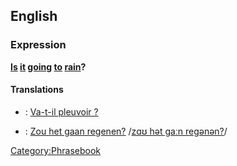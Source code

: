 ==English==
===Expression===
'''[[Is]] [[it]] [[going]] [[to]] [[rain]]?'''

====Translations====

*{{fr}}: [[Va-t-il pleuvoir ?]]
*{{nl}}: [[Zou het gaan regenen?]] /[[media:Zou_het_gaan_regenen.ogg|zɑʊ hət gaːn regənən?]]/

[[Category:Phrasebook]]